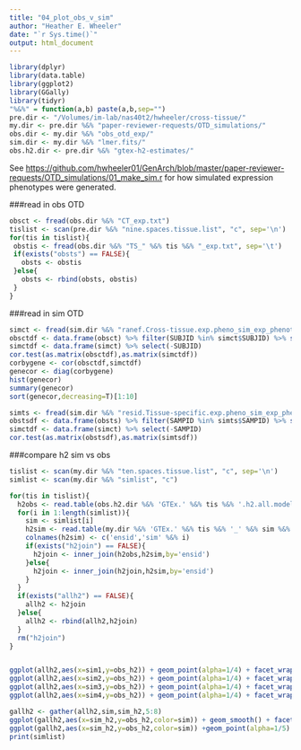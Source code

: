 ```yaml
---
title: "04_plot_obs_v_sim"
author: "Heather E. Wheeler"
date: "`r Sys.time()`"
output: html_document
---
```


```r
library(dplyr)
library(data.table)
library(ggplot2)
library(GGally)
library(tidyr)
"%&%" = function(a,b) paste(a,b,sep="")
pre.dir <- "/Volumes/im-lab/nas40t2/hwheeler/cross-tissue/"
my.dir <- pre.dir %&% "paper-reviewer-requests/OTD_simulations/"
obs.dir <- my.dir %&% "obs_otd_exp/"
sim.dir <- my.dir %&% "lmer.fits/"
obs.h2.dir <- pre.dir %&% "gtex-h2-estimates/"
```

See <https://github.com/hwheeler01/GenArch/blob/master/paper-reviewer-requests/OTD_simulations/01_make_sim.r> for how simulated expression phenotypes were generated.

###read in obs OTD
```r
obsct <- fread(obs.dir %&% "CT_exp.txt")
tislist <- scan(pre.dir %&% "nine.spaces.tissue.list", "c", sep='\n')
for(tis in tislist){
 obstis <- fread(obs.dir %&% "TS_" %&% tis %&% "_exp.txt", sep='\t')
 if(exists("obsts") == FALSE){
   obsts <- obstis
 }else{
   obsts <- rbind(obsts, obstis)
 }
}
```
 
###read in sim OTD
```r
simct <- fread(sim.dir %&% "ranef.Cross-tissue.exp.pheno_sim_exp_phenotype_errvar-ct_mult-1_seed-123_lmer.ranefSUBJID_fixefSMTSD.gender.PFs_2016-06-18.txt")
obsctdf <- data.frame(obsct) %>% filter(SUBJID %in% simct$SUBJID) %>% select(-SUBJID)
simctdf <- data.frame(simct) %>% select(-SUBJID)
cor.test(as.matrix(obsctdf),as.matrix(simctdf))
corbygene <- cor(obsctdf,simctdf)
genecor <- diag(corbygene)
hist(genecor)
summary(genecor)
sort(genecor,decreasing=T)[1:10]

simts <- fread(sim.dir %&% "resid.Tissue-specific.exp.pheno_sim_exp_phenotype_errvar-ct_mult-1_seed-123_lmer.ranefSUBJID_fixefSMTSD.gender.PFs_2016-06-18.txt")
obstsdf <- data.frame(obsts) %>% filter(SAMPID %in% simts$SAMPID) %>% select(-SAMPID,-SUBJID,-TISSUE)
simctdf <- data.frame(simct) %>% select(-SAMPID)
cor.test(as.matrix(obstsdf),as.matrix(simtsdf))
```


###compare h2 sim vs obs
```r
tislist <- scan(my.dir %&% "ten.spaces.tissue.list", "c", sep='\n')
simlist <- scan(my.dir %&% "simlist", "c")

for(tis in tislist){
  h2obs <- read.table(obs.h2.dir %&% 'GTEx.' %&% tis %&% '.h2.all.models_FHSfdr0.05.Chr1-22_globalOtherChr.2015-10-06.txt', header=T,sep='\t') %>% select(tissue,ensid,gene,local.h2) %>% rename(obs_h2 = local.h2)
  for(i in 1:length(simlist)){
    sim <- simlist[i]
    h2sim <- read.table(my.dir %&% 'GTEx.' %&% tis %&% '_' %&% sim %&% '.h2.all.models_FHSfdr0.05.Chr1-22_globalOtherChr.2016-06-22.txt',header=T,sep='\t') %>% select(ensid,local.h2)
    colnames(h2sim) <- c('ensid','sim' %&% i)
    if(exists("h2join") == FALSE){
      h2join <- inner_join(h2obs,h2sim,by='ensid') 
    }else{
      h2join <- inner_join(h2join,h2sim,by='ensid')
    }
  }
  if(exists("allh2") == FALSE){
    allh2 <- h2join
  }else{
    allh2 <- rbind(allh2,h2join)
  }
  rm("h2join")
}


ggplot(allh2,aes(x=sim1,y=obs_h2)) + geom_point(alpha=1/4) + facet_wrap(~tissue,ncol=3) + theme_bw() + geom_smooth() + ggtitle(simlist[1]) + xlab("simulation h2") + ylab("observed h2")
ggplot(allh2,aes(x=sim2,y=obs_h2)) + geom_point(alpha=1/4) + facet_wrap(~tissue,ncol=3) + theme_bw() + geom_smooth() + ggtitle(simlist[2]) + xlab("simulation h2") + ylab("observed h2")
ggplot(allh2,aes(x=sim3,y=obs_h2)) + geom_point(alpha=1/4) + facet_wrap(~tissue,ncol=3) + theme_bw() + geom_smooth() + ggtitle(simlist[3]) + xlab("simulation h2") + ylab("observed h2")
ggplot(allh2,aes(x=sim4,y=obs_h2)) + geom_point(alpha=1/4) + facet_wrap(~tissue,ncol=3) + theme_bw() + geom_smooth() + ggtitle(simlist[4]) + xlab("simulation h2") + ylab("observed h2")

gallh2 <- gather(allh2,sim,sim_h2,5:8)
ggplot(gallh2,aes(x=sim_h2,y=obs_h2,color=sim)) + geom_smooth() + facet_wrap(~tissue,ncol=3) + theme_bw() + xlab("simulation h2") + ylab("observed h2")
ggplot(gallh2,aes(x=sim_h2,y=obs_h2,color=sim)) +geom_point(alpha=1/5) + geom_smooth() + facet_wrap(~tissue,ncol=3) + theme_bw() + xlab("simulation h2") + ylab("observed h2")
print(simlist)
```